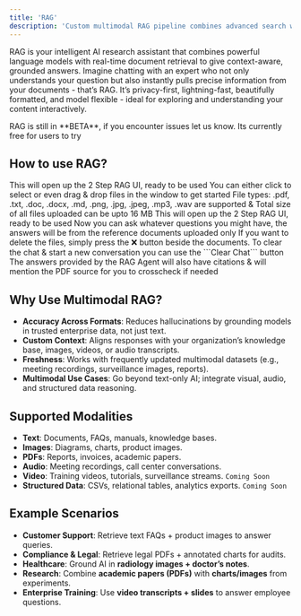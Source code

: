 ```yaml
---
title: 'RAG'
description: 'Custom multimodal RAG pipeline combines advanced search with the best models to turn your documents, images, and audio into beautifully accurate, cited answers - just upload and we handle the rest.'
---
```


RAG is your intelligent AI research assistant that combines powerful language models with real-time document retrieval to give context-aware, grounded answers. Imagine chatting with an expert who not only understands your question but also instantly pulls precise information from your documents - that’s RAG. It’s privacy-first, lightning-fast, beautifully formatted, and model flexible - ideal for exploring and understanding your content interactively.

<Note>
RAG is still in **BETA**, if you encounter issues let us know. Its currently free for users to try
</Note>

## How to use RAG?

<Steps>
<Step title="Head over to the RAG tab from the left menu">
 This will open up the 2 Step RAG UI, ready to be used
</Step>
<Step title="Select the Files">
 You can either click to select or even drag & drop files in the window to get started
 <Info>
  File types: .pdf, .txt, .doc, .docx, .md, .png, .jpg, .jpeg, .mp3, .wav are supported & Total size of all files uploaded can be upto 16 MB
 </Info>
</Step>
<Step title="Click the Upload button">
 This will open up the 2 Step RAG UI, ready to be used
</Step>
<Step title="Head over to the Chat UI">
 Now you can ask whatever questions you might have, the answers will be from the reference documents uploaded only
</Step>
</Steps>

<Info>
 If you want to delete the files, simply press the ❌ button beside the documents. To clear the chat & start a new conversation you can use the ```Clear Chat``` button
</Info>

<Note>
 The answers provided by the RAG Agent will also have citations & will mention the PDF source for you to crosscheck if needed
</Note>


## Why Use Multimodal RAG?

- **Accuracy Across Formats**: Reduces hallucinations by grounding models in trusted enterprise data, not just text.  
- **Custom Context**: Aligns responses with your organization’s knowledge base, images, videos, or audio transcripts.  
- **Freshness**: Works with frequently updated multimodal datasets (e.g., meeting recordings, surveillance images, reports).  
- **Multimodal Use Cases**: Go beyond text-only AI; integrate visual, audio, and structured data reasoning.  

## Supported Modalities

- **Text**: Documents, FAQs, manuals, knowledge bases.  
- **Images**: Diagrams, charts, product images.  
- **PDFs**: Reports, invoices, academic papers.  
- **Audio**: Meeting recordings, call center conversations.  
- **Video**: Training videos, tutorials, surveillance streams. ```Coming Soon``` 
- **Structured Data**: CSVs, relational tables, analytics exports.  ```Coming Soon``` 

## Example Scenarios

- **Customer Support**: Retrieve text FAQs + product images to answer queries.  
- **Compliance & Legal**: Retrieve legal PDFs + annotated charts for audits.  
- **Healthcare**: Ground AI in **radiology images + doctor’s notes**.  
- **Research**: Combine **academic papers (PDFs)** with **charts/images** from experiments.  
- **Enterprise Training**: Use **video transcripts + slides** to answer employee questions.  